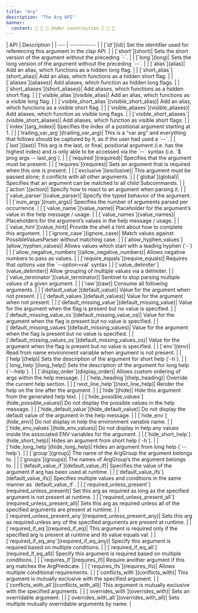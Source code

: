 ```yaml
---
title: "Arg"
description: "The Arg API"
banner:
  content: 🚧 🚧 🚧 Under construction 🚧 🚧 🚧
---
```


<div class="api-table">
| API | Description |
| --- | ----------- |
| [`id`](id)| Set the identifier used for referencing this argument in the clap API. |
| [`short`](short)| Sets the short version of the argument without the preceding `-`. |
| [`long`](long)| Sets the long version of the argument without the preceding `--`. |
| [`alias`](alias)| Add an alias, which functions as a hidden long flag. |
| [`short_alias`](short_alias)| Add an alias, which functions as a hidden short flag. |
| [`aliases`](aliases)| Add aliases, which function as hidden long flags. |
| [`short_aliases`](short_aliases)| Add aliases, which functions as a hidden short flag. |
| [`visible_alias`](visible_alias)| Add an alias, which functions as a visible long flag. |
| [`visible_short_alias`](visible_short_alias)| Add an alias, which functions as a visible short flag. |
| [`visible_aliases`](visible_aliases)| Add aliases, which function as visible long flags. |
| [`visible_short_aliases`](visible_short_aliases)| Add aliases, which function as visible short flags. |
| [`index`](arg_index)| Specifies the index of a positional argument starting at 1. |
| [`trailing_var_arg`](trailing_var_arg)| This is a “var arg” and everything that follows should be captured by it, as if the user had used a `--`. |
| [`last`](last)| This arg is the last, or final, positional argument (i.e. has the highest index) and is only able to be accessed via the `--` syntax (i.e. `$ prog args -- last_arg`). |
| [`required`](required)| Specifies that the argument must be present. |
| [`requires`](requires)| Sets an argument that is required when this one is present. |
| [`exclusive`](exclusive)| This argument must be passed alone; it conflicts with all other arguments. |
| [`global`](global)| Specifies that an argument can be matched to all child Subcommands. |
| [`action`](action)| Specify how to react to an argument when parsing it. |
| [`value_parser`](value_parser)| Specify the typed behavior of the argument. |
| [`num_args`](num_args)| Specifies the number of arguments parsed per occurrence. |
| [`value_name`](value_name)| Placeholder for the argument’s value in the help message / usage. |
| [`value_names`](value_names)| Placeholders for the argument’s values in the help message / usage. |
| [`value_hint`](value_hint)| Provide the shell a hint about how to complete this argument. |
| [`ignore_case`](ignore_case)| Match values against PossibleValuesParser without matching case. |
| [`allow_hyphen_values`](allow_hyphen_values)| Allows values which start with a leading hyphen (`-`) |
| [`allow_negative_numbers`](allow_negative_numbers)| Allows negative numbers to pass as values. |
| [`require_equals`](require_equals)| Requires that options use the `--option=val` syntax |
| [`value_delimiter`](value_delimiter)| Allow grouping of multiple values via a delimiter. |
| [`value_terminator`](value_terminator)| Sentinel to stop parsing multiple values of a given argument. |
| [`raw`](raw)| Consume all following arguments. |
| [`default_value`](default_value)| Value for the argument when not present. |
| [`default_values`](default_values)| Value for the argument when not present. |
| [`default_missing_value`](default_missing_value)| Value for the argument when the flag is present but no value is specified. |
| [`default_missing_value_os`](default_missing_value_os)| Value for the argument when the flag is present but no value is specified. |
| [`default_missing_values`](default_missing_values)| Value for the argument when the flag is present but no value is specified. |
| [`default_missing_values_os`](default_missing_values_os)| Value for the argument when the flag is present but no value is specified. |
| [`env`](env)| Read from name environment variable when argument is not present. |
| [`help`](help)| Sets the description of the argument for short help (`-h`). |
| [`long_help`](long_help)| Sets the description of the argument for long help (`--help`). |
| [`display_order`](display_order)| Allows custom ordering of args within the help message. |
| [`help_heading`](help_heading)| Override the current help section. |
| [`next_line_help`](next_line_help)| Render the help on the line after the argument. |
| [`hide`](hide)| Hide this argument from the generated help text. |
| [`hide_possible_values`](hide_possible_values)| Do not display the possible values in the help message. |
| [`hide_default_value`](hide_default_value)| Do not display the default value of the argument in the help message. |
| [`hide_env`](hide_env)| Do not display in help the environment variable name. |
| [`hide_env_values`](hide_env_values)| Do not display in help any values inside the associated ENV variables for the argument. |
| [`hide_short_help`](hide_short_help)| Hides an argument from short help (`-h`). |
| [`hide_long_help`](hide_long_help)| Hides an argument from long help (`--help`). |
| [`group`](group)| The name of the ArgGroup the argument belongs to. |
| [`groups`](groups)| The names of ArgGroup’s the argument belongs to. |
| [`default_value_if`](default_value_if)| Specifies the value of the argument if arg has been used at runtime. |
| [`default_value_ifs`](default_value_ifs)| Specifies multiple values and conditions in the same manner as `default_value_if`. |
| [`required_unless_present`](required_unless_present)| Set this arg as required as long as the specified argument is not present at runtime. |
| [`required_unless_present_all`](required_unless_present_all)| Sets this arg as required unless all of the specified arguments are present at runtime. |
| [`required_unless_present_any`](required_unless_present_any)| Sets this arg as required unless any of the specified arguments are present at runtime. |
| [`required_if_eq`](required_if_eq)| This argument is required only if the specified arg is present at runtime and its value equals val. |
| [`required_if_eq_any`](required_if_eq_any)| Specify this argument is required based on multiple conditions. |
| [`required_if_eq_all`](required_if_eq_all)| Specify this argument is required based on multiple conditions. |
| [`requires_if`](requires_if)| Require another argument if this arg matches the ArgPredicate. |
| [`requires_ifs`](requires_ifs)| Allows multiple conditional requirements. |
| [`conflicts_with`](conflicts_with)| This argument is mutually exclusive with the specified argument. |
| [`conflicts_with_all`](conflicts_with_all)| This argument is mutually exclusive with the specified arguments. |
| [`overrides_with`](overrides_with)| Sets an overridable argument. |
| [`overrides_with_all`](overrides_with_all)| Sets multiple mutually overridable arguments by name. |
</div>